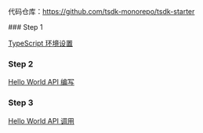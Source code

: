
代码仓库：https://github.com/tsdk-monorepo/tsdk-starter

<Steps>
### Step 1
 
[TypeScript 环境设置](./quick-start/setup)

### Step 2

[Hello World API 编写](./quick-start/hello-world-api)

### Step 3

[Hello World API 调用](./quick-start/hello-world-app)

</Steps>
